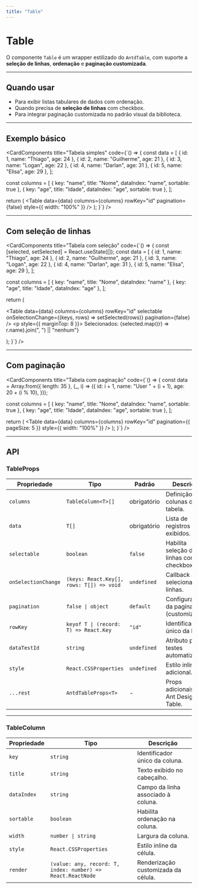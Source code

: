 ```yaml
---
title: "Table"
---
```



# Table

O componente `Table` é um wrapper estilizado do `AntdTable`, com suporte a **seleção de linhas**, **ordenação** e **paginação customizada**.

---

## Quando usar

- Para exibir listas tabulares de dados com ordenação.  
- Quando precisa de **seleção de linhas** com checkbox.  
- Para integrar paginação customizada no padrão visual da biblioteca.

---

## Exemplo básico

<CardComponents
  title="Tabela simples"
  code={`() => {
  const data = [
    { id: 1, name: "Thiago", age: 24 },
    { id: 2, name: "Guilherme", age: 21 },
    { id: 3, name: "Logan", age: 22 },
    { id: 4, name: "Darlan", age: 31 },
    { id: 5, name: "Elisa", age: 29 },
  ];

  const columns = [
    { key: "name", title: "Nome", dataIndex: "name", sortable: true },
    { key: "age", title: "Idade", dataIndex: "age", sortable: true },
  ];

  return (
    <Table
      data={data}
      columns={columns}
      rowKey="id"
      pagination={false}
      style={{ width: "100%" }}
    />
  );
}`}
/>

---

## Com seleção de linhas

<CardComponents
  title="Tabela com seleção"
  code={`() => {
  const [selected, setSelected] = React.useState([]);
  const data = [
    { id: 1, name: "Thiago", age: 24 },
    { id: 2, name: "Guilherme", age: 21 },
    { id: 3, name: "Logan", age: 22 },
    { id: 4, name: "Darlan", age: 31 },
    { id: 5, name: "Elisa", age: 29 },
  ];

  const columns = [
    { key: "name", title: "Nome", dataIndex: "name" },
    { key: "age", title: "Idade", dataIndex: "age" },
  ];

  return (
    <div>
      <Table
        data={data}
        columns={columns}
        rowKey="id"
        selectable
        onSelectionChange={(keys, rows) => setSelected(rows)}
        pagination={false}
      />
      <p style={{ marginTop: 8 }}>
        Selecionados: {selected.map((r) => r.name).join(", ") || "nenhum"}
      </p>
    </div>
  );
}`}
/>

---

## Com paginação

<CardComponents
  title="Tabela com paginação"
  code={`() => {
  const data = Array.from({ length: 35 }, (_, i) => ({
    id: i + 1,
    name: "User " + (i + 1),
    age: 20 + (i % 10),
  }));

  const columns = [
    { key: "name", title: "Nome", dataIndex: "name", sortable: true },
    { key: "age", title: "Idade", dataIndex: "age", sortable: true },
  ];

  return (
    <Table
      data={data}
      columns={columns}
      rowKey="id"
      pagination={{ pageSize: 5 }}
      style={{ width: "100%" }}
    />
  );
}`}
/>

---

## API

### TableProps

| Propriedade         | Tipo                                                        | Padrão        | Descrição |
|---------------------|-------------------------------------------------------------|---------------|------------|
| `columns`           | `TableColumn<T>[]`                                         | obrigatório   | Definição das colunas da tabela. |
| `data`              | `T[]`                                                      | obrigatório   | Lista de registros exibidos. |
| `selectable`        | `boolean`                                                  | `false`       | Habilita seleção de linhas com checkbox. |
| `onSelectionChange` | `(keys: React.Key[], rows: T[]) => void`                   | `undefined`   | Callback ao selecionar linhas. |
| `pagination`        | `false \| object`                                          | `default`     | Configuração da paginação (customizada). |
| `rowKey`            | `keyof T \| (record: T) => React.Key`                      | `"id"`        | Identificador único da linha. |
| `dataTestId`        | `string`                                                   | `undefined`   | Atributo para testes automatizados. |
| `style`             | `React.CSSProperties`                                      | `undefined`   | Estilo inline adicional. |
| `...rest`           | `AntdTableProps<T>`                                        | -             | Props adicionais do Ant Design Table. |

---

### TableColumn

| Propriedade | Tipo                                                                 | Descrição |
|-------------|----------------------------------------------------------------------|------------|
| `key`       | `string`                                                             | Identificador único da coluna. |
| `title`     | `string`                                                             | Texto exibido no cabeçalho. |
| `dataIndex` | `string`                                                             | Campo da linha associado à coluna. |
| `sortable`  | `boolean`                                                            | Habilita ordenação na coluna. |
| `width`     | `number \| string`                                                   | Largura da coluna. |
| `style`     | `React.CSSProperties`                                                | Estilo inline da célula. |
| `render`    | `(value: any, record: T, index: number) => React.ReactNode`          | Renderização customizada da célula. |

